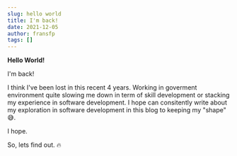 ```yaml
---
slug: hello world
title: I'm back!
date: 2021-12-05
author: fransfp
tags: []
---
```

**Hello World!**

I'm back! 

I think I've been lost in this recent 4 years. Working in goverment environment quite slowing me down in term of skill development or stacking my experience in software development. I hope can consitently write about my exploration in software development in this blog to keeping my "shape" 😅.

I hope.

So, lets find out. 🔥